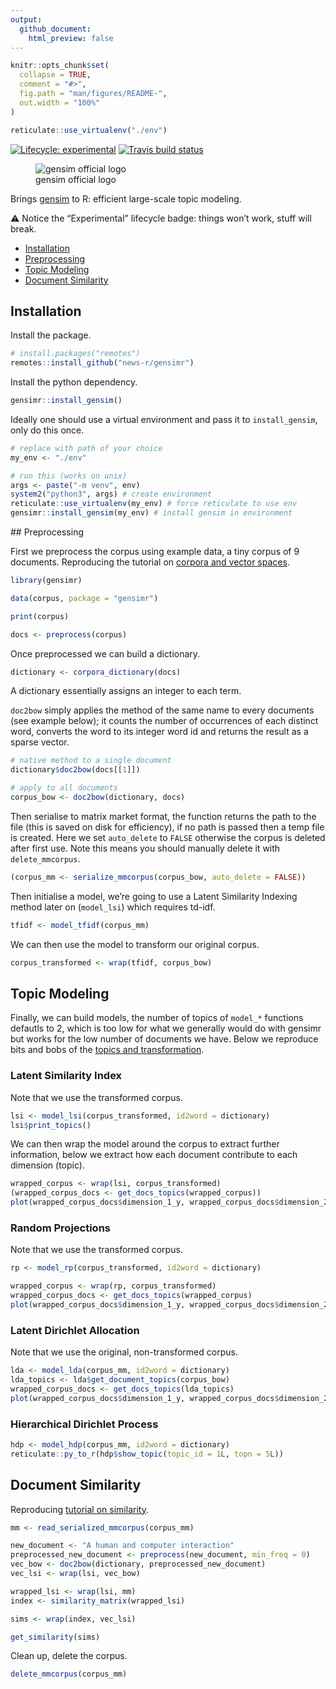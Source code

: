 ```yaml
---
output: 
  github_document:
    html_preview: false
---
```


<!-- README.md is generated from README.Rmd. Please edit that file -->

```r
knitr::opts_chunk$set(
  collapse = TRUE,
  comment = "#>",
  fig.path = "man/figures/README-",
  out.width = "100%"
)

reticulate::use_virtualenv("./env")
```

<!-- badges: start -->
[![Lifecycle: experimental](https://img.shields.io/badge/lifecycle-experimental-orange.svg)](https://www.tidyverse.org/lifecycle/#experimental)
[![Travis build status](https://travis-ci.org/news-r/gensimr.svg?branch=master)](https://travis-ci.org/news-r/gensimr)
<!-- badges: end -->

![gensim official logo](https://radimrehurek.com/gensim/_static/images/gensim.png)

Brings [gensim](https://radimrehurek.com/gensim) to R: efficient large-scale topic modeling.

⚠️ Notice the "Experimental" lifecycle badge: things won't work, stuff will break.

- [Installation](#installation)
- [Preprocessing](#preprocessing)
- [Topic Modeling](#topic-modeling)
- [Document Similarity](#document-similarity)

## Installation

Install the package.

```r
# install.packages("remotes")
remotes::install_github("news-r/gensimr")
```

Install the python dependency. 

```r
gensimr::install_gensim()
```

Ideally one should use a virtual environment and pass it to `install_gensim`, only do this once.

```r
# replace with path of your choice
my_env <- "./env"

# run this (works on unix)
args <- paste("-m venv", env)
system2("python3", args) # create environment
reticulate::use_virtualenv(my_env) # force reticulate to use env
gensimr::install_gensim(my_env) # install gensim in environment
```

## Preprocessing

First we preprocess the corpus using example data, a tiny corpus of 9 documents. Reproducing the tutorial on [corpora and vector spaces](https://radimrehurek.com/gensim/tut1.html).

```r
library(gensimr)

data(corpus, package = "gensimr")

print(corpus)

docs <- preprocess(corpus)
```

Once preprocessed we can build a dictionary.

```r
dictionary <- corpora_dictionary(docs)
```

A dictionary essentially assigns an integer to each term.

`doc2bow` simply applies the method of the same name to every documents (see example below); it counts the number of occurrences of each distinct word, converts the word to its integer word id and returns the result as a sparse vector. 

```r
# native method to a single document
dictionary$doc2bow(docs[[1]])

# apply to all documents
corpus_bow <- doc2bow(dictionary, docs)
```

Then serialise to matrix market format, the function returns the path to the file (this is saved on disk for efficiency), if no path is passed then a temp file is created. Here we set `auto_delete` to `FALSE` otherwise the corpus is deleted after first use. Note this means you should manually delete it with `delete_mmcorpus`.

```r
(corpus_mm <- serialize_mmcorpus(corpus_bow, auto_delete = FALSE))
```

Then initialise a model, we're going to use a Latent Similarity Indexing method later on (`model_lsi`) which requires td-idf.

```r
tfidf <- model_tfidf(corpus_mm)
```

We can then use the model to transform our original corpus.

```r
corpus_transformed <- wrap(tfidf, corpus_bow)
```

## Topic Modeling

Finally, we can build models, the number of topics of `model_*` functions defautls to 2, which is too low for what we generally would do with gensimr but works for the low number of documents we have. Below we reproduce bits and bobs of the [topics and transformation](https://radimrehurek.com/gensim/tut2.html).

### Latent Similarity Index

Note that we use the transformed corpus.

```r
lsi <- model_lsi(corpus_transformed, id2word = dictionary)
lsi$print_topics()
```

We can then wrap the model around the corpus to extract further information, below we extract how each document contribute to each dimension (topic).

```r
wrapped_corpus <- wrap(lsi, corpus_transformed)
(wrapped_corpus_docs <- get_docs_topics(wrapped_corpus))
plot(wrapped_corpus_docs$dimension_1_y, wrapped_corpus_docs$dimension_2_y)
```

### Random Projections

Note that we use the transformed corpus.

```r
rp <- model_rp(corpus_transformed, id2word = dictionary)

wrapped_corpus <- wrap(rp, corpus_transformed)
wrapped_corpus_docs <- get_docs_topics(wrapped_corpus)
plot(wrapped_corpus_docs$dimension_1_y, wrapped_corpus_docs$dimension_2_y)
```

### Latent Dirichlet Allocation

Note that we use the original, non-transformed corpus.

```r
lda <- model_lda(corpus_mm, id2word = dictionary)
lda_topics <- lda$get_document_topics(corpus_bow)
wrapped_corpus_docs <- get_docs_topics(lda_topics)
plot(wrapped_corpus_docs$dimension_1_y, wrapped_corpus_docs$dimension_2_y)
```

### Hierarchical Dirichlet Process

```r
hdp <- model_hdp(corpus_mm, id2word = dictionary)
reticulate::py_to_r(hdp$show_topic(topic_id = 1L, topn = 5L))
```

## Document Similarity

Reproducing [tutorial on similarity](https://radimrehurek.com/gensim/tut3.html#similarity-interface).

```r
mm <- read_serialized_mmcorpus(corpus_mm)

new_document <- "A human and computer interaction"
preprocessed_new_document <- preprocess(new_document, min_freq = 0)
vec_bow <- doc2bow(dictionary, preprocessed_new_document)
vec_lsi <- wrap(lsi, vec_bow)

wrapped_lsi <- wrap(lsi, mm)
index <- similarity_matrix(wrapped_lsi)

sims <- wrap(index, vec_lsi)

get_similarity(sims)
```

Clean up, delete the corpus.

```r
delete_mmcorpus(corpus_mm)
```